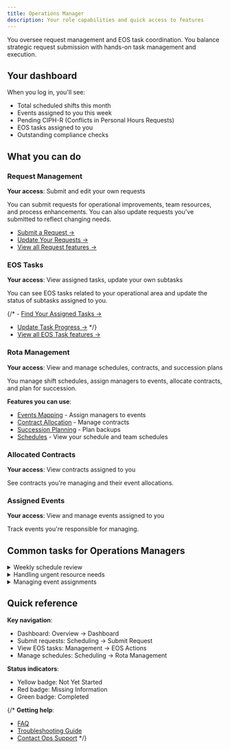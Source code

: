 ```yaml
---
title: Operations Manager
description: Your role capabilities and quick access to features
---
```



You oversee request management and EOS task coordination. You balance strategic request submission with hands-on task management and execution.

## Your dashboard

When you log in, you'll see:
- Total scheduled shifts this month
- Events assigned to you this week
- Pending CIPH-R (Conflicts in Personal Hours Requests)
- EOS tasks assigned to you
- Outstanding compliance checks

## What you can do

### Request Management
**Your access**: Submit and edit your own requests

You can submit requests for operational improvements, team resources, and process enhancements. You can also update requests you've submitted to reflect changing needs.

- [Submit a Request →](../../how-to-guides/submit-request)
- [Update Your Requests →](../../how-to-guides/update-request)
- [View all Request features →](../../features/request-management)

### EOS Tasks
**Your access**: View assigned tasks, update your own subtasks

You can see EOS tasks related to your operational area and update the status of subtasks assigned to you.

{/* - [Find Your Assigned Tasks →](../../how-to-guides/find-assigned-tasks)
- [Update Task Progress →](../../how-to-guides/update-subtask) */}
- [View all EOS Task features →](/features/eos-tasks)

### Rota Management
**Your access**: View and manage schedules, contracts, and succession plans

You manage shift schedules, assign managers to events, allocate contracts, and plan for succession.

**Features you can use**:
- [Events Mapping](/features/event-mapping) - Assign managers to events
- [Contract Allocation](/features/contract-allocation) - Manage contracts
- [Succession Planning](/features/succession-planning) - Plan backups
- [Schedules](/features/schedules) - View your schedule and team schedules

### Allocated Contracts
**Your access**: View contracts assigned to you

See contracts you're managing and their event allocations.



### Assigned Events
**Your access**: View and manage events assigned to you

Track events you're responsible for managing.


## Common tasks for Operations Managers

<details>
<summary>Weekly schedule review</summary>

1. Check your dashboard for upcoming events
2. Review EOS Actions for task updates
3. Monitor Pending CIPHR for conflicts
4. Update subtask progress for assigned tasks
5. Review team schedules in Rota Management

</details>

<details>
<summary>Handling urgent resource needs</summary>

1. Submit a high-priority request through Submit Request
2. Include detailed justification and timeline
3. Attach supporting documents
4. Monitor request status regularly
5. Respond promptly to information requests

</details>

<details>
<summary>Managing event assignments</summary>

1. Go to Rota Management → Events Mapping
2. Select the appropriate month and manager
3. Review the Role Legend for assignment levels
4. Map events to managers based on availability
5. Verify succession coverage is in place

</details>

## Quick reference

**Key navigation**:
- Dashboard: Overview → Dashboard
- Submit requests: Scheduling → Submit Request
- View EOS tasks: Management → EOS Actions
- Manage schedules: Scheduling → Rota Management

**Status indicators**:
- Yellow badge: Not Yet Started
- Red badge: Missing Information
- Green badge: Completed

{/* **Getting help**:
- [FAQ](../../reference/faq)
- [Troubleshooting Guide](../../reference/troubleshooting)
- [Contact Ops Support](../../reference/contact) */}